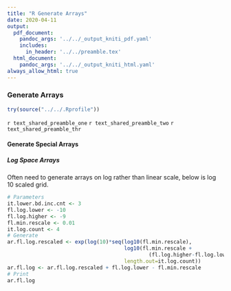 ```yaml
---
title: "R Generate Arrays"
date: 2020-04-11
output:
  pdf_document:
    pandoc_args: '../../_output_kniti_pdf.yaml'
    includes:
      in_header: '../../preamble.tex'
  html_document:
    pandoc_args: '../../_output_kniti_html.yaml'
always_allow_html: true
---
```


### Generate Arrays

```r
try(source("../../.Rprofile"))
```

`r text_shared_preamble_one`
`r text_shared_preamble_two`
`r text_shared_preamble_thr`

#### Generate Special Arrays

##### Log Space Arrays

Often need to generate arrays on log rather than linear scale, below is log 10 scaled grid.

```r
# Parameters
it.lower.bd.inc.cnt <- 3
fl.log.lower <- -10
fl.log.higher <- -9
fl.min.rescale <- 0.01
it.log.count <- 4
# Generate
ar.fl.log.rescaled <- exp(log(10)*seq(log10(fl.min.rescale),
                                      log10(fl.min.rescale +
                                              (fl.log.higher-fl.log.lower)),
                                      length.out=it.log.count))
ar.fl.log <- ar.fl.log.rescaled + fl.log.lower - fl.min.rescale
# Print
ar.fl.log
```
